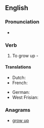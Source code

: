 ==English==

===Pronunciation===
* {{audio|en-us-upgrow.ogg|Audio (US)|lang=en}}

===Verb===
{{en-verb|upgrows|upgrowing|upgrew|upgrown}}

# {{context|archaic|lang=en}} To grow up - {{w|John Milton}}

====Translations====
{{trans-top|grow up}}
* Dutch: {{t+|nl|opgroeien}}
* French: {{t+|fr|grandir}}
{{trans-mid}}
* German: {{t+|de|wachsen}}
* West Frisian: {{t|fy|opwaakse}}
{{trans-bottom}}

===Anagrams===
* [[grow up#English|grow up]]
